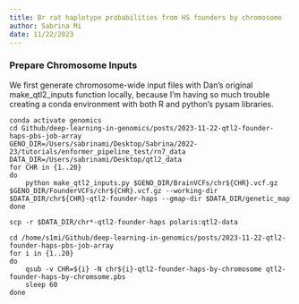 ```yaml
---
title: Br rat haplotype probabilities from HS founders by chromosome
author: Sabrina Mi
date: 11/22/2023
---
```



### Prepare Chromosome Inputs

We first generate chromosome-wide input files with Dan's original make_qtl2_inputs function locally, because I'm having so much trouble creating a conda environment with both R and python's pysam libraries.

```
conda activate genomics
cd Github/deep-learning-in-genomics/posts/2023-11-22-qtl2-founder-haps-pbs-job-array
GENO_DIR=/Users/sabrinami/Desktop/Sabrina/2022-23/tutorials/enformer_pipeline_test/rn7_data
DATA_DIR=/Users/sabrinami/Desktop/qtl2_data
for CHR in {1..20}
do
    python make_qtl2_inputs.py $GENO_DIR/BrainVCFs/chr${CHR}.vcf.gz $GENO_DIR/FounderVCFs/chr${CHR}.vcf.gz --working-dir $DATA_DIR/chr${CHR}-qtl2-founder-haps --gmap-dir $DATA_DIR/genetic_map
done

scp -r $DATA_DIR/chr*-qtl2-founder-haps polaris:qtl2-data
```

```
cd /home/s1mi/Github/deep-learning-in-genomics/posts/2023-11-22-qtl2-founder-haps-pbs-job-array
for i in {1..20}
do
    qsub -v CHR=${i} -N chr${i}-qtl2-founder-haps-by-chromosome qtl2-founder-haps-by-chromsome.pbs
    sleep 60
done

```

